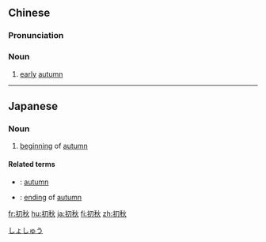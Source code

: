 ==Chinese==
{{zh-forms}}

===Pronunciation===
{{zh-pron
|m=chūqiū
|c=co1 cau1
|cat=n
}}

===Noun===
{{zh-noun}}

# [[early]] [[autumn]]

{{zh-cat|Seasons}}

----

==Japanese==
{{ja-kanjitab|しょ|しゅう|yomi=o}}

===Noun===
{{ja-noun|しょしゅう}}

# [[beginning]] of [[autumn]]

====Related terms====
* {{ja-r|秋|あき}}: [[autumn]]
* {{ja-r|晩秋|ばんしゅう}}: [[ending]] of [[autumn]]

[[Category:ja:Seasons|しょしゅう]]

[[fr:初秋]]
[[hu:初秋]]
[[ja:初秋]]
[[fi:初秋]]
[[zh:初秋]]